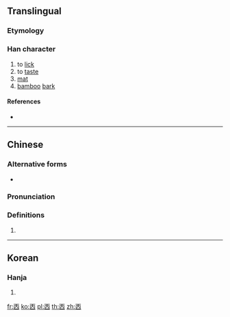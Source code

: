 ==Translingual==

===Etymology===
{{Han etyl}}

===Han character===
{{Han char|rn=1|rad=一|as=05|sn=6|four=10600|canj=MOW|ids=⿻𠆣囗}}

# to [[lick]]
# to [[taste]]
# [[mat]]
# [[bamboo]] [[bark]]

====References====
* {{Han ref|kx=0078.030|hdz=10019.020|uh=3401|ud=13313}}

----

==Chinese==
{{zh-forms}}

===Alternative forms===
* {{zh-l|𠀬}}

===Pronunciation===
{{zh-pron
|m=tiǎn,tiàn
|c=tim2
|h=pfs=
|md=
|mn=
|w=
|mc=y
|cat=
}}

===Definitions===
{{zh-hanzi}}

# {{rfdef|lang=zh}}

----

==Korean==

===Hanja===
{{ko-hanja|hangeul=첨|rv=cheom|mr=ch'ŏm|y=chem|eumhun=핥다|ehrv=halthda|ehmr=halta|ehy=halthta}}

# {{defn|lang=ko|sort=一05}}

[[fr:㐁]]
[[ko:㐁]]
[[pl:㐁]]
[[th:㐁]]
[[zh:㐁]]